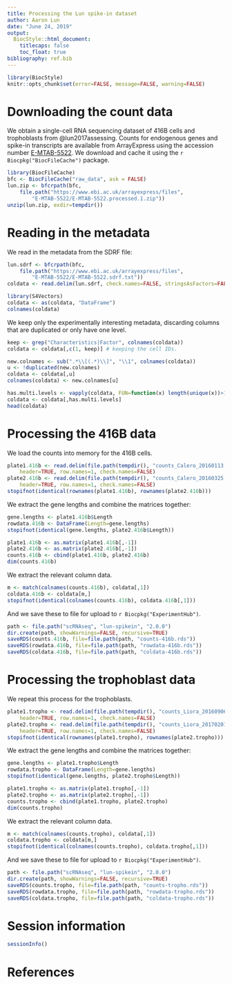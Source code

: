 ```yaml
---
title: Processing the Lun spike-in dataset
author: Aaron Lun
date: "June 24, 2019"
output:
  BiocStyle::html_document:
    titlecaps: false
    toc_float: true
bibliography: ref.bib
---
```



```r
library(BiocStyle)
knitr::opts_chunk$set(error=FALSE, message=FALSE, warning=FALSE)
```

# Downloading the count data

We obtain a single-cell RNA sequencing dataset of 416B cells and trophoblasts from @lun2017assessing.
Counts for endogenous genes and spike-in transcripts are available from ArrayExpress
using the accession number [E-MTAB-5522](https://www.ebi.ac.uk/arrayexpress/experiments/E-MTAB-5522/).
We download and cache it using the `r Biocpkg("BiocFileCache")` package.

```r
library(BiocFileCache)
bfc <- BiocFileCache("raw_data", ask = FALSE)
lun.zip <- bfcrpath(bfc, 
    file.path("https://www.ebi.ac.uk/arrayexpress/files",
        "E-MTAB-5522/E-MTAB-5522.processed.1.zip"))
unzip(lun.zip, exdir=tempdir())
```

# Reading in the metadata

We read in the metadata from the SDRF file:

```r
lun.sdrf <- bfcrpath(bfc, 
    file.path("https://www.ebi.ac.uk/arrayexpress/files",
        "E-MTAB-5522/E-MTAB-5522.sdrf.txt"))
coldata <- read.delim(lun.sdrf, check.names=FALSE, stringsAsFactors=FALSE)

library(S4Vectors)
coldata <- as(coldata, "DataFrame")
colnames(coldata)
```

We keep only the experimentally interesting metadata, discarding columns that are duplicated or only have one level.

```r
keep <- grep("Characteristics|Factor", colnames(coldata))
coldata <- coldata[,c(1, keep)] # keeping the cell IDs.

new.colnames <- sub(".*\\[(.*)\\]", "\\1", colnames(coldata))
u <- !duplicated(new.colnames)
coldata <- coldata[,u]
colnames(coldata) <- new.colnames[u]

has.multi.levels <- vapply(coldata, FUN=function(x) length(unique(x))>1L, TRUE)
coldata <- coldata[,has.multi.levels]
head(coldata)
```

# Processing the 416B data

We load the counts into memory for the 416B cells.

```r
plate1.416b <- read.delim(file.path(tempdir(), "counts_Calero_20160113.tsv"),
    header=TRUE, row.names=1, check.names=FALSE)
plate2.416b <- read.delim(file.path(tempdir(), "counts_Calero_20160325.tsv"),
    header=TRUE, row.names=1, check.names=FALSE)
stopifnot(identical(rownames(plate1.416b), rownames(plate2.416b)))
```

We extract the gene lengths and combine the matrices together:

```r
gene.lengths <- plate1.416b$Length 
rowdata.416b <- DataFrame(Length=gene.lengths)
stopifnot(identical(gene.lengths, plate2.416b$Length))

plate1.416b <- as.matrix(plate1.416b[,-1])
plate2.416b <- as.matrix(plate2.416b[,-1])
counts.416b <- cbind(plate1.416b, plate2.416b)
dim(counts.416b)
```

We extract the relevant column data.

```r
m <- match(colnames(counts.416b), coldata[,1])
coldata.416b <- coldata[m,]
stopifnot(identical(colnames(counts.416b), coldata.416b[,1]))
```

And we save these to file for upload to `r Biocpkg("ExperimentHub")`.

```r
path <- file.path("scRNAseq", "lun-spikein", "2.0.0")
dir.create(path, showWarnings=FALSE, recursive=TRUE)
saveRDS(counts.416b, file=file.path(path, "counts-416b.rds"))
saveRDS(rowdata.416b, file=file.path(path, "rowdata-416b.rds"))
saveRDS(coldata.416b, file=file.path(path, "coldata-416b.rds"))
```

# Processing the trophoblast data

We repeat this process for the trophoblasts.

```r
plate1.tropho <- read.delim(file.path(tempdir(), "counts_Liora_20160906.tsv"),
    header=TRUE, row.names=1, check.names=FALSE)
plate2.tropho <- read.delim(file.path(tempdir(), "counts_Liora_20170201.tsv"),
    header=TRUE, row.names=1, check.names=FALSE)
stopifnot(identical(rownames(plate1.tropho), rownames(plate2.tropho)))
```

We extract the gene lengths and combine the matrices together:

```r
gene.lengths <- plate1.tropho$Length 
rowdata.tropho <- DataFrame(Length=gene.lengths)
stopifnot(identical(gene.lengths, plate2.tropho$Length))

plate1.tropho <- as.matrix(plate1.tropho[,-1])
plate2.tropho <- as.matrix(plate2.tropho[,-1])
counts.tropho <- cbind(plate1.tropho, plate2.tropho)
dim(counts.tropho)
```

We extract the relevant column data.

```r
m <- match(colnames(counts.tropho), coldata[,1])
coldata.tropho <- coldata[m,]
stopifnot(identical(colnames(counts.tropho), coldata.tropho[,1]))
```

And we save these to file for upload to `r Biocpkg("ExperimentHub")`.

```r
path <- file.path("scRNAseq", "lun-spikein", "2.0.0")
dir.create(path, showWarnings=FALSE, recursive=TRUE)
saveRDS(counts.tropho, file=file.path(path, "counts-tropho.rds"))
saveRDS(rowdata.tropho, file=file.path(path, "rowdata-tropho.rds"))
saveRDS(coldata.tropho, file=file.path(path, "coldata-tropho.rds"))
```

# Session information

```r
sessionInfo()
```

# References


